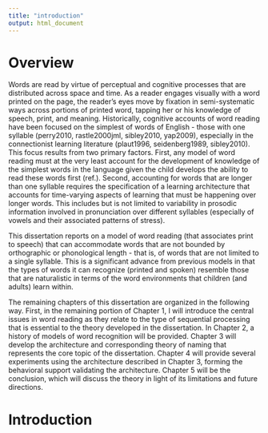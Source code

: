 ```yaml
---
title: "introduction"
output: html_document
---
```


# Overview
Words are read by virtue of perceptual and cognitive processes that are distributed across space and time. As a reader engages visually with a word printed on the page, the reader's eyes move by fixation in semi-systematic ways across portions of printed word, tapping her or his knowledge of speech, print, and meaning. Historically, cognitive accounts of word reading have been focused on the simplest of words of English - those with one syllable (perry2010, rastle2000jml, sibley2010, yap2009), especially in the connectionist learning literature (plaut1996, seidenberg1989, sibley2010). This focus results from two primary factors. First, any model of word reading must at the very least account for the development of knowledge of the simplest words in the language given the child develops the ability to read these words first (ref.). Second, accounting for words that are longer than one syllable requires the specification of a learning architecture that accounts for time-varying aspects of learning that must be happening over longer words. This includes but is not limited to variability in prosodic information involved in pronunciation over different syllables (especially of vowels and their associated patterns of stress).

This dissertation reports on a model of word reading (that associates print to speech) that can accommodate words that are not bounded by orthographic or phonological length - that is, of words that are not limited to a single syllable. This is a significant advance from previous models in that the types of words it can recognize (printed and spoken) resemble those that are naturalistic in terms of the word environments that children (and adults) learn within.

The remaining chapters of this dissertation are organized in the following way. First, in the remaining portion of Chapter 1, I will introduce the central issues in word reading as they relate to the type of sequential processing that is essential to the theory developed in the dissertation. In Chapter 2, a history of models of word recognition will be provided. Chapter 3 will develop the architecture and corresponding theory of naming that represents the core topic of the dissertation. Chapter 4 will provide several experiments using the architecture described in Chapter 3, forming the behavioral support validating the architecture. Chapter 5 will be the conclusion, which will discuss the theory in light of its limitations and future directions.

# Introduction